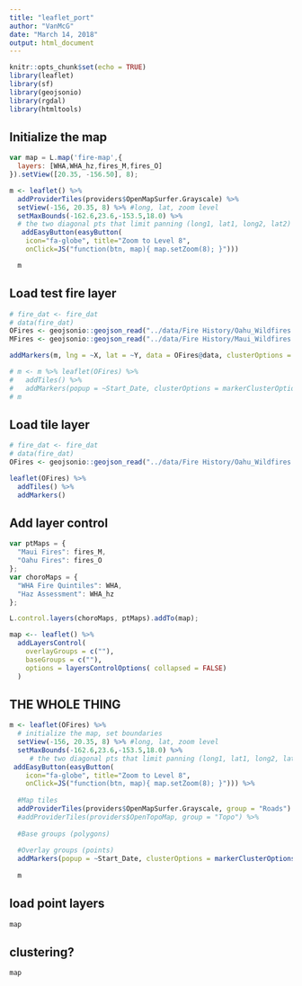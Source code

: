 ```yaml
---
title: "leaflet_port"
author: "VanMcG"
date: "March 14, 2018"
output: html_document
---
```


```r
knitr::opts_chunk$set(echo = TRUE)
library(leaflet)
library(sf)
library(geojsonio)
library(rgdal)
library(htmltools)
```

## Initialize the map
```js
var map = L.map('fire-map',{
  layers: [WHA,WHA_hz,fires_M,fires_O]
}).setView([20.35, -156.50], 8);
```

```r
m <- leaflet() %>%
  addProviderTiles(providers$OpenMapSurfer.Grayscale) %>%
  setView(-156, 20.35, 8) %>% #long, lat, zoom level 
  setMaxBounds(-162.6,23.6,-153.5,18.0) %>% 
  # the two diagonal pts that limit panning (long1, lat1, long2, lat2)
   addEasyButton(easyButton(
    icon="fa-globe", title="Zoom to Level 8",
    onClick=JS("function(btn, map){ map.setZoom(8); }")))

  m
```

## Load test fire layer
```r
# fire_dat <- fire_dat
# data(fire_dat)
OFires <- geojsonio::geojson_read("../data/Fire History/Oahu_Wildfires.geojson", what = "sp")
MFires <- geojsonio::geojson_read("../data/Fire History/Maui_Wildfires.geojson", what = "sp")

addMarkers(m, lng = ~X, lat = ~Y, data = OFires@data, clusterOptions = markerClusterOptions()) %>% addMarkers(lng = -156.54, lat = 21.09)

# m <- m %>% leaflet(OFires) %>%
#   addTiles() %>%
#   addMarkers(popup = ~Start_Date, clusterOptions = markerClusterOptions())
# m
```

## Load tile layer
```r
# fire_dat <- fire_dat
# data(fire_dat)
OFires <- geojsonio::geojson_read("../data/Fire History/Oahu_Wildfires.geojson", what = "sp")

leaflet(OFires) %>%
  addTiles() %>%
  addMarkers()
```

## Add layer control
```js
var ptMaps = {
  "Maui Fires": fires_M,
  "Oahu Fires": fires_O
};
var choroMaps = {
  "WHA Fire Quintiles": WHA,
  "Haz Assessment": WHA_hz
};

L.control.layers(choroMaps, ptMaps).addTo(map);
```

```r
map <-- leaflet() %>%
  addLayersControl(
    overlayGroups = c(""),
    baseGroups = c(""),
    options = layersControlOptions( collapsed = FALSE)
  )
```

## THE WHOLE THING
```r
m <- leaflet(OFires) %>%
  # initialize the map, set boundaries
  setView(-156, 20.35, 8) %>% #long, lat, zoom level 
  setMaxBounds(-162.6,23.6,-153.5,18.0) %>% 
     # the two diagonal pts that limit panning (long1, lat1, long2, lat2)
 addEasyButton(easyButton(
    icon="fa-globe", title="Zoom to Level 8",
    onClick=JS("function(btn, map){ map.setZoom(8); }"))) %>%
  
  #Map tiles
  addProviderTiles(providers$OpenMapSurfer.Grayscale, group = "Roads") %>%
  #addProviderTiles(providers$OpenTopoMap, group = "Topo") %>%
  
  #Base groups (polygons)
  
  #Overlay groups (points)
  addMarkers(popup = ~Start_Date, clusterOptions = markerClusterOptions())
  
  m
```

## load point layers
```r
map
```

## clustering?
```r
map
```

